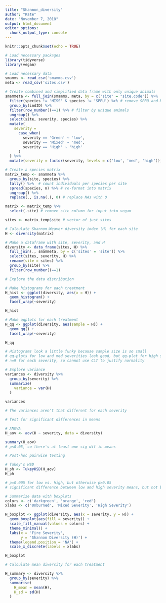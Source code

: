 ```yaml
---
title: "Shannon_diversity"
author: "Kate"
date: "November 7, 2018"
output: html_document
editor_options: 
  chunk_output_type: console
---
```


```r
knitr::opts_chunk$set(echo = TRUE)
```

```r

# Load necessary packages
library(tidyverse)
library(vegan)

# Load necessary data
smamms <- read_csv('smamms.csv')
meta <- read_csv('sites.csv')

```


```r

# Create combined and simplified data frame with only unique animals
smammeta <- full_join(smamms, meta, by = c("site" = "site.code")) %>% 
  filter(species != 'MISS' & species != 'SPRU') %>% # remove SPRU and MISS
  group_by(indID) %>% 
  filter(row_number()==1) %>% # filter by unique animals
  ungroup() %>% 
  select(site, severity, species) %>% 
  mutate(
    severity = 
      case_when(
        severity == 'Green' ~ 'low',
        severity == 'Mixed' ~ 'med',
        severity == 'High' ~ 'high'
      )
  ) %>% 
  mutate(severity = factor(severity, levels = c('low', 'med', 'high')))

```


```r

# Create a species matrix
matrix_temp <- smammeta %>% 
  group_by(site, species) %>% 
  tally() %>%  # count individuals per species per site
  spread(species, n) %>% # re-format into matrix
  ungroup() %>% 
  replace(., is.na(.), 0) # replace NAs with 0

matrix <- matrix_temp %>% 
  select(-site) # remove site column for input into vegan

sites <- matrix_temp$site # vector of just sites

```


```r

# Calculate Shannon-Weaver diversity index (H) for each site
H <- diversity(matrix)

# Make a dataframe with site, severity, and H
diversity <- data_frame(sites, H) %>% 
  full_join(., smammeta, by = c('sites' = 'site')) %>% 
  select(sites, severity, H) %>% 
  rename(site = sites) %>% 
  group_by(site) %>% 
  filter(row_number()==1)

```


```r

# Explore the data distribution

# Make histograms for each treatment
H_hist <- ggplot(diversity, aes(x = H)) +
  geom_histogram() +
  facet_wrap(~severity)

H_hist

# Make qqplots for each treatment
H_qq <- ggplot(diversity, aes(sample = H)) +
  geom_qq() +
  facet_wrap(~severity)

H_qq

# Histograms look a little funky because sample size is so small
# qq-plots for low and med severities look good, but qq-plot for high severity is skewed towards 0
# n=9 for each severity, so cannot use CLT to justify normality

```


```r

# Explore variance
variances <- diversity %>% 
  group_by(severity) %>% 
  summarize(
    variance = var(H)
  )

variances

# The variances aren't that different for each severity

```


```r

# Test for significant differences in means

# ANOVA
H_aov <- aov(H ~ severity, data = diversity)

summary(H_aov)
# p<0.05, so there's at least one sig dif in means

# Post-hoc pairwise testing

# Tukey's HSD
H_ph <- TukeyHSD(H_aov)
H_ph

# p=0.005 for low vs. high, but otherwise p>0.05
# significant difference between low and high severity means, but not between med vs. low or high severities

```


```r

# Summarize data with boxplots
colors <- c('darkgreen', 'orange', 'red')
xlabs <- c('Unburned', 'Mixed Severity', 'High Severity') 

H_boxplot <- ggplot(diversity, aes(x = severity, y = H)) +
  geom_boxplot(aes(fill = severity)) +
  scale_fill_manual(values = colors) +
  theme_minimal() +
  labs(x = 'Fire Severity',
       y = 'Shannon Diversity (H)') +
  theme(legend.position = 'NA') +
  scale_x_discrete(labels = xlabs)

H_boxplot

# Calculate mean diversity for each treatment

H_summary <- diversity %>% 
  group_by(severity) %>% 
  summarise(
    H_mean = mean(H),
    H_sd = sd(H)
  )

```
